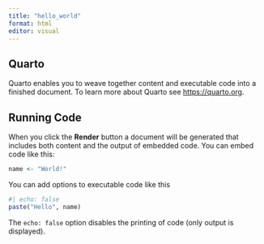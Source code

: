 ```yaml
---
title: "hello_world"
format: html
editor: visual
---
```


## Quarto

Quarto enables you to weave together content and executable code into a finished document. To learn more about Quarto see <https://quarto.org>.

## Running Code

When you click the **Render** button a document will be generated that includes both content and the output of embedded code. You can embed code like this:

```r

name <- "World!"
```

You can add options to executable code like this

```r
#| echo: false
paste("Hello", name)
```

The `echo: false` option disables the printing of code (only output is displayed).
